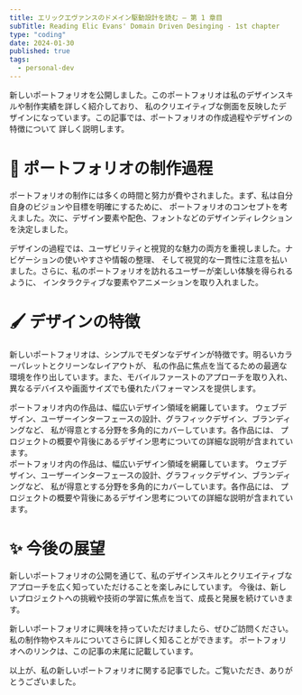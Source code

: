 ```yaml
---
title: エリックエヴァンスのドメイン駆動設計を読む ― 第 1 章目
subTitle: Reading Elic Evans' Domain Driven Desinging - 1st chapter
type: "coding"
date: 2024-01-30
published: true
tags:
  - personal-dev
---
```


新しいポートフォリオを公開しました。このポートフォリオは私のデザインスキルや制作実績を詳しく紹介しており、
私のクリエイティブな側面を反映したデザインになっています。この記事では、ポートフォリオの作成過程やデザインの特徴について
詳しく説明します。

# 🎨 ポートフォリオの制作過程

ポートフォリオの制作には多くの時間と努力が費やされました。まず、私は自分自身のビジョンや目標を明確にするために、
ポートフォリオのコンセプトを考えました。次に、デザイン要素や配色、フォントなどのデザインディレクションを決定しました。

デザインの過程では、ユーザビリティと視覚的な魅力の両方を重視しました。ナビゲーションの使いやすさや情報の整理、
そして視覚的な一貫性に注意を払いました。さらに、私のポートフォリオを訪れるユーザーが楽しい体験を得られるように、
インタラクティブな要素やアニメーションを取り入れました。

# 🖌️ デザインの特徴

新しいポートフォリオは、シンプルでモダンなデザインが特徴です。明るいカラーパレットとクリーンなレイアウトが、
私の作品に焦点を当てるための最適な環境を作り出しています。また、モバイルファーストのアプローチを取り入れ、
異なるデバイスや画面サイズでも優れたパフォーマンスを提供します。

<Section type="opinionated">
  ポートフォリオ内の作品は、幅広いデザイン領域を網羅しています。
  ウェブデザイン、ユーザーインターフェースの設計、グラフィックデザイン、ブランディングなど、
  私が得意とする分野を多角的にカバーしています。各作品には、
  プロジェクトの概要や背後にあるデザイン思考についての詳細な説明が含まれています。
</Section>

<Section type="conjecture">
  ポートフォリオ内の作品は、幅広いデザイン領域を網羅しています。
  ウェブデザイン、ユーザーインターフェースの設計、グラフィックデザイン、ブランディングなど、
  私が得意とする分野を多角的にカバーしています。各作品には、
  プロジェクトの概要や背後にあるデザイン思考についての詳細な説明が含まれています。
</Section>

# ✨ 今後の展望

新しいポートフォリオの公開を通じて、私のデザインスキルとクリエイティブなアプローチを広く知っていただけることを楽しみにしています。
今後は、新しいプロジェクトへの挑戦や技術の学習に焦点を当て、成長と発展を続けていきます。

新しいポートフォリオに興味を持っていただけましたら、ぜひご訪問ください。私の制作物やスキルについてさらに詳しく知ることができます。
ポートフォリオへのリンクは、この記事の末尾に記載しています。

以上が、私の新しいポートフォリオに関する記事でした。ご覧いただき、ありがとうございました。
